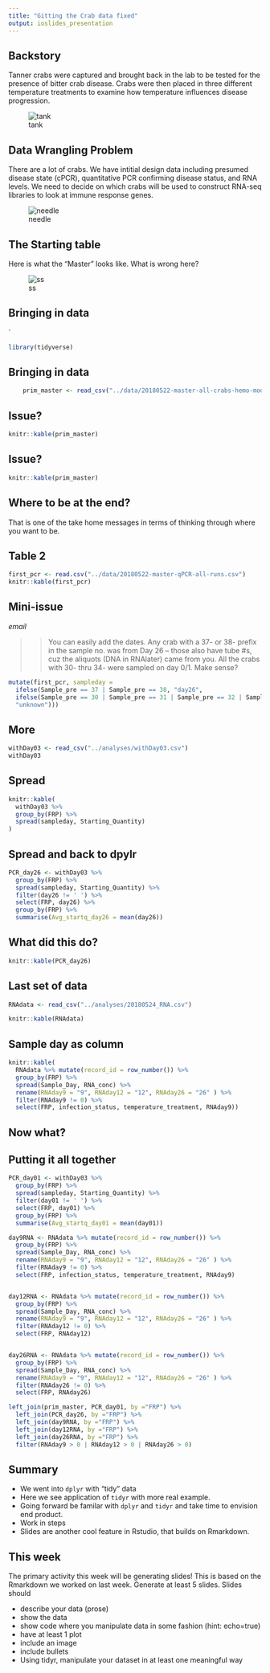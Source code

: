 ```yaml
---
title: "Gitting the Crab data fixed"
output: ioslides_presentation
---
```



## Backstory 
Tanner crabs were captured and brought back in the lab to be tested for the presence of bitter crab disease. Crabs were then placed in three different temperature treatments to examine how temperature influences disease progression.     

![tank](img/tank.jpg)


## Data Wrangling Problem
There are a lot of crabs. We have intitial design data including presumed disease state (cPCR), quantitative PCR confirming disease status, and RNA levels. We need to decide on which crabs will be used to construct RNA-seq libraries to look at immune response genes. 

![needle](img/needle.jpg)


## The Starting table

Here is what the "Master" looks like. What is wrong here?

![ss](img/master.png)

## Bringing in data

`

```r
library(tidyverse)
```


## Bringing in data

```r
    prim_master <- read_csv("../data/20180522-master-all-crabs-hemo-mod3.csv")
```


## Issue?

```r
knitr::kable(prim_master)
```

## Issue?

```r
knitr::kable(prim_master)
```


## Where to be at the end?

That is one of the take home messages in terms of thinking through where you want to be.


## Table 2

```r
first_pcr <- read.csv("../data/20180522-master-qPCR-all-runs.csv")
knitr::kable(first_pcr)
``` 

## Mini-issue

_email_    

>>You can easily add the dates. Any crab with a 37- or 38- prefix in the sample no. was from Day 26 -- those also have tube #s, cuz the aliquots (DNA in RNAlater) came from you. All the crabs with 30- thru 34- were sampled on day 0/1. Make sense?

 


```r
mutate(first_pcr, sampleday = 
  ifelse(Sample_pre == 37 | Sample_pre == 38, "day26", 
  ifelse(Sample_pre == 30 | Sample_pre == 31 | Sample_pre == 32 | Sample_pre == 33 | Sample_pre == 34, "day01", 
  "unknown"))) 
```

## More

```r
withDay03 <- read_csv("../analyses/withDay03.csv")
withDay03
```

## Spread

```r
knitr::kable(
  withDay03 %>%
  group_by(FRP) %>% 
  spread(sampleday, Starting_Quantity)
)
```

## Spread and back to dpylr
```r

PCR_day26 <- withDay03 %>%
  group_by(FRP) %>% 
  spread(sampleday, Starting_Quantity) %>% 
  filter(day26 != ' ') %>%
  select(FRP, day26) %>%
  group_by(FRP) %>% 
  summarise(Avg_startq_day26 = mean(day26))
```

## What did this do?

```r
knitr::kable(PCR_day26)
```


## Last set of data 

```r
RNAdata <- read_csv("../analyses/20180524_RNA.csv")
```


```r
knitr::kable(RNAdata)
```

## Sample day as column

```r
knitr::kable(
  RNAdata %>% mutate(record_id = row_number()) %>% 
  group_by(FRP) %>% 
  spread(Sample_Day, RNA_conc) %>% 
  rename(RNAday9 = "9", RNAday12 = "12", RNAday26 = "26" ) %>% 
  filter(RNAday9 != 0) %>% 
  select(FRP, infection_status, temperature_treatment, RNAday9))
```

## Now what?




## Putting it all together

```r
PCR_day01 <- withDay03 %>%
  group_by(FRP) %>% 
  spread(sampleday, Starting_Quantity) %>% 
  filter(day01 != ' ') %>%
  select(FRP, day01) %>%
  group_by(FRP) %>% 
  summarise(Avg_startq_day01 = mean(day01))

day9RNA <- RNAdata %>% mutate(record_id = row_number()) %>% 
  group_by(FRP) %>% 
  spread(Sample_Day, RNA_conc) %>% 
  rename(RNAday9 = "9", RNAday12 = "12", RNAday26 = "26" ) %>% 
  filter(RNAday9 != 0) %>% 
  select(FRP, infection_status, temperature_treatment, RNAday9)


day12RNA <- RNAdata %>% mutate(record_id = row_number()) %>% 
  group_by(FRP) %>% 
  spread(Sample_Day, RNA_conc) %>% 
  rename(RNAday9 = "9", RNAday12 = "12", RNAday26 = "26" ) %>% 
  filter(RNAday12 != 0) %>% 
  select(FRP, RNAday12)


day26RNA <- RNAdata %>% mutate(record_id = row_number()) %>% 
  group_by(FRP) %>% 
  spread(Sample_Day, RNA_conc) %>% 
  rename(RNAday9 = "9", RNAday12 = "12", RNAday26 = "26" ) %>% 
  filter(RNAday26 != 0) %>%
  select(FRP, RNAday26)

```



```r
left_join(prim_master, PCR_day01, by ="FRP") %>%
  left_join(PCR_day26, by ="FRP") %>%
  left_join(day9RNA, by ="FRP") %>%
  left_join(day12RNA, by ="FRP") %>%
  left_join(day26RNA, by ="FRP") %>%
  filter(RNAday9 > 0 | RNAday12 > 0 | RNAday26 > 0)
```



## Summary

* We went into `dplyr` with "tidy" data
* Here we see application of `tidyr` with more real example. 
* Going forward be familar with `dplyr` and `tidyr` and take time to envision end product.
* Work in steps
* Slides are another cool feature in Rstudio, that builds on Rmarkdown.


## This week 

The primary activity this week will be generating slides! This is based on the Rmarkdown we worked on last week. Generate at least 5 slides. Slides should

* describe your data (prose)
* show the data
* show code where you manipulate data in some fashion (hint: echo=true)
* have at least 1 plot
* include an image
* include bullets
* Using tidyr, manipulate your dataset in at least one meaningful way